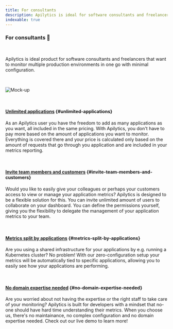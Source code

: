 ```yaml
---
title: For consultants
description: Apilytics is ideal for software consultants and freelancers that want to monitor multiple production environments in one go with minimal configuration.
indexable: true
---
```


### For consultants 🚀

<br />

<p className="text-xl">
  Apilytics is ideal product for software consultants and freelancers that want to monitor multiple
  production environments in one go with minimal configuration.
</p>

<br />

![Mock-up](/mock-ups/time-frame.gif)

<br />

#### [Unlimited applications](#unlimited-applications) {#unlimited-applications}

As an Apilytics user you have the freedom to add as many applications as you want, all included in the same pricing.
With Apilytics, you don't have to pay more based on the amount of applications you want to monitor.
Everything is covered there and your price is calculated only based on the amount of requests that
go through you application and are included in your metrics reporting.

<br />

#### [Invite team members and customers](#invite-team-members-and-customers) {#invite-team-members-and-customers}

Would you like to easily give your colleagues or perhaps your customers access to view or manage your application metrics?
Apilytics is designed to be a flexible solution for this. You can invite unlimited amount of users to collaborate on your dashboard.
You can define the permissions yourself, giving you the flexibility to delegate the management of your application metrics to your team.

<br />

#### [Metrics split by applications](#metrics-split-by-applications) {#metrics-split-by-applications}

Are you using a shared infrastructure for your applications by e.g. running a Kubernetes cluster?
No problem! With our zero-configuration setup your metrics will be automatically tied to specific applications,
allowing you to easily see how your applications are performing.

<br />

#### [No domain expertise needed](#no-domain-expertise-needed) {#no-domain-expertise-needed}

Are you worried about not having the expertise or the right staff to take care of your monitoring?
Apilytics is built for developers with a mindset that no-one should have hard time understanding their metrics.
When you choose us, there's no maintainance, no complex configuration and no domain expertise needed.
Check out our <Link href={routes.demo}>live demo</Link> to learn more!
